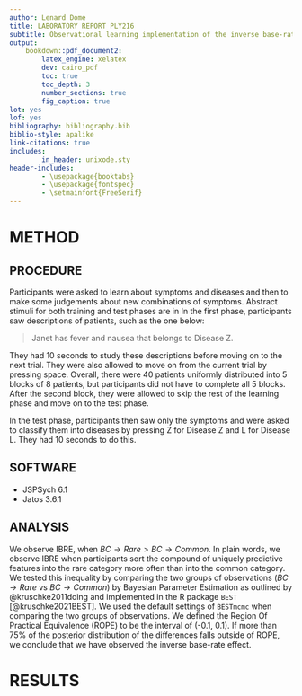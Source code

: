 ```yaml
---
author: Lenard Dome
title: LABORATORY REPORT PLY216
subtitle: Observational learning implementation of the inverse base-rate effect
output:
    bookdown::pdf_document2:
        latex_engine: xelatex
        dev: cairo_pdf
        toc: true
        toc_depth: 3
        number_sections: true
        fig_caption: true
lot: yes
lof: yes
bibliography: bibliography.bib
biblio-style: apalike
link-citations: true
includes:
        in_header: unixode.sty
header-includes:
        - \usepackage{booktabs}
        - \usepackage{fontspec}
        - \setmainfont{FreeSerif}
---
```


\newpage

# METHOD

## PROCEDURE

\begin{table}[ht]
    \caption{Abstract trial type during the training and test phase.}
    \label{tab:abstim}
    \centering
    \begin{tabular}{l|lr} % text alignments 
      \toprule
      \textbf{Training (Relative Frequencies)} & \textbf{Test}& \\
      \hline
      $AB \to common_{1}$ (x 3) &  A, B, C, AB, AC,   & \\
      $AC \to rare_{1}$   (x 1) &  BC,   & \\
    \end{tabular}
  \end{table}

Participants were asked to learn about symptoms and diseases and then to make some judgements about new combinations of symptoms.
Abstract stimuli for both training and test phases are in \ref{tab:abstim}
In the first phase, participants saw descriptions of patients, such as the one below:

> Janet has fever and nausea that belongs to Disease Z.

They had 10 seconds to study these descriptions before moving on to the next trial.
They were also allowed to move on from the current trial by pressing space.
Overall, there were 40 patients uniformly distributed into 5 blocks of 8 patients, but participants did not have to complete all 5 blocks.
After the second block, they were allowed to skip the rest of the learning phase and move on to the test phase.

In the test phase, participants then saw only the symptoms and were asked to classify them into diseases by pressing Z for Disease Z and L for Disease L.
They had 10 seconds to do this.

## SOFTWARE

* JSPSych 6.1
* Jatos 3.6.1

## ANALYSIS

We observe IBRE, when $BC \to Rare > BC \to Common$.
In plain words, we observe IBRE when participants sort the compound of uniquely predictive features into the rare category more often than into the common category.
We tested this inequality by comparing the two groups of observations ($BC \to Rare$ vs $BC \to Common$) by Bayesian Parameter 
Estimation as outlined by @kruschke2011doing and implemented in the R package `BEST` [@kruschke2021BEST].
We used the default settings of `BESTmcmc` when comparing the two groups of observations.
We defined the Region Of Practical Equivalence (ROPE) to be the interval of (-0.1, 0.1).
If more than 75% of the posterior distribution of the differences falls outside of ROPE, we conclude that we have observed the inverse base-rate effect.

# RESULTS


